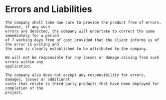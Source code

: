 # Errors and Liabilities

    The company shall take due care to provide the product free of errors. However, if any such 
    errors are detected, the company will undertake to correct the same immediately for a period 
    of 7 working days free of cost provided that the client informs us of the error in writing and 
    the same is clearly established to be attributed to the company.

    We will not be responsible for any losses or damage arising from such errors within any 
    application.

    The company also does not accept any responsibility for errors, damages, losses or additional 
    costs that relate to third party products that have been deployed for completion of the 
    project.